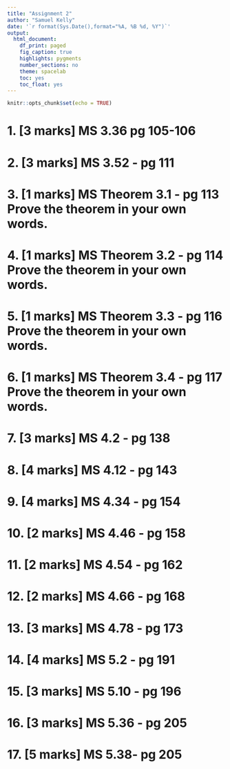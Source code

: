 ```yaml
---
title: "Assignment 2"
author: "Samuel Kelly"
date: '`r format(Sys.Date(),format="%A, %B %d, %Y")`'
output: 
  html_document:
    df_print: paged
    fig_caption: true
    highlights: pygments
    number_sections: no
    theme: spacelab
    toc: yes
    toc_float: yes
---
```


```r
knitr::opts_chunk$set(echo = TRUE)
```

# 1. [3 marks] MS 3.36 pg 105-106

# 2. [3 marks] MS 3.52 - pg 111

# 3. [1 marks] MS Theorem 3.1 - pg 113 Prove the theorem in your own words.

# 4. [1 marks] MS Theorem 3.2 - pg 114 Prove the theorem in your own words.

# 5. [1 marks] MS Theorem 3.3 - pg 116 Prove the theorem in your own words.

# 6. [1 marks] MS Theorem 3.4 - pg 117 Prove the theorem in your own words.

# 7. [3 marks] MS 4.2 - pg 138

# 8. [4 marks] MS 4.12 - pg 143

# 9. [4 marks] MS 4.34 - pg 154

# 10. [2 marks] MS 4.46 - pg 158

# 11. [2 marks] MS 4.54 - pg 162

# 12. [2 marks] MS 4.66 - pg 168

# 13. [3 marks] MS 4.78 - pg 173

# 14. [4 marks] MS 5.2 - pg 191

# 15. [3 marks] MS 5.10 - pg 196

# 16. [3 marks] MS 5.36 - pg 205

# 17. [5 marks] MS 5.38- pg 205
